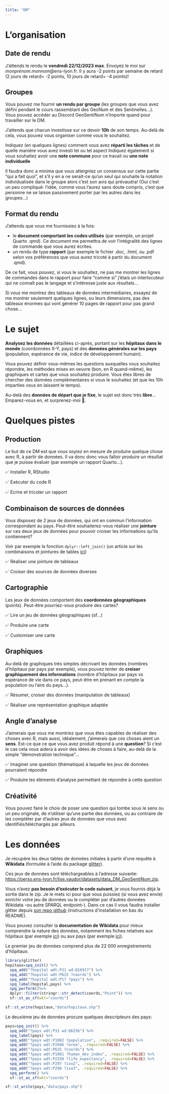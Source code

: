```yaml
---
title: "DM"
---
```


# L'organisation

## Date de rendu

J'attends le rendu le **vendredi 22/12/2023 max**. Envoyez le moi sur *monprénom.monnom*@ens-lyon.fr. Il y aura -2 points par semaine de retard (2 jours de retard= -2 points, 10 jours de retard= -4 points)!

## Groupes

Vous pouvez me fournir **un rendu par groupe** (les groupes que vous avez défini pendant le cours rassemblant des GeoNum et des Sentinelles...). Vous pouvez accéder au Discord GeoSentiNum n'importe quand pour travailler sur le DM.

J'attends que chacun investisse sur ce devoir **10h** de son temps. Au-delà de cela, vous pouvez vous organiser comme vous le souhaitez.

Indiquez (en quelques lignes) comment vous avez **réparti les tâches** et de quelle manière vous avez investi tel ou tel aspect Indiquez également si vous souhaitez avoir une **note commune** pour ce travail ou **une note individuelle**

Il faudra donc a minima que vous atteigniez un consensus sur cette partie "qui a fait quoi", et s'il y en a ne serait-ce qu'un seul qui souhaite la notation individualisée dans le groupe alors c'est son avis qui prévaudra! (Oui c'est un peu compliqué: l'idée, comme vous l'aurez sans doute compris, c'est que personne ne se laisse passivement porter par les autres dans les groupes...)

## Format du rendu

J'attends que vous me fournissiez à la fois:

-   le **document comportant les codes utilisés** (par exemple, un projet Quarto .qmd). Ce document me permettra de voir l'intégralité des lignes de commande que vous aurez écrites.
-   un rendu de type **rapport** (par exemple le fichier .doc, .html, ou .pdf selon vos préférences que vous aurez tricoté à partir du document .qmd).

De ce fait, vous pouvez, si vous le souhaitez, ne pas me montrer les lignes de commandes dans le rapport pour faire "comme si" j'étais un interlocuteur qui ne connaît pas le langage et s'intéresse juste aux résultats...

Si vous me montrez des tableaux de données intermédiaires, essayez de me montrer seulement quelques lignes, ou leurs dimensions, pas des tableaux énormes qui vont générer 10 pages de rapport pour pas grand chose...

# Le sujet

**Analysez les données** détaillées ci-après, portant sur les **hôpitaux dans le monde** (coordonnées X-Y, pays) et des **données générales sur les pays** (population, espérance de vie, indice de développement humain).

Vous pouvez définir vous-mêmes les questions auxquelles vous souhaitez répondre, les méthodes mises en oeuvre (bon, en R quand-même), les graphiques et cartes que vous souhaitez produire. Vous êtes libres de chercher des données complémentaires si vous le souhaitez (et que les 10h imparties vous en laissent le temps).

Au-delà des **données de départ que je fixe**, le sujet est donc très **libre**... Emparez-vous en, et surprenez-moi 🙂.

# Quelques pistes

## Production

Le but de ce DM est que vous soyiez en mesure de produire quelque chose avec R, à partir de données. Il va donc donc vous falloir *produire* un résultat que je puisse évaluer (par exemple un rapport Quarto...). 

✅ Installer R, RStudio

✅ Exécuter du code R 

✅ Ecrire et tricoter un rapport

## Combinaison de sources de données

Vous disposez de 2 jeux de données, qui ont en commun l'information correspondant au pays. Peut-être souhaiterez-vous réaliser une **jointure** sur ces deux jeux de données pour pouvoir croiser les informations qu'ils contiennent?

Voir par exemple la fonction `dplyr::left_join()` (un article sur les combinaisons et jointures de tables [ici](https://perso.ens-lyon.fr/lise.vaudor/combinaisons-et-jointures-de-tables-avec-dplyr/))

✅ Réaliser une jointure de tableaux

✅ Croiser des sources de données diverses

## Cartographie

Les jeux de données comportent des **coordonnées géographiques** (points). Peut-être pourriez-vous produire des cartes?

✅ Lire un jeu de données géographiques (sf...)

✅ Produire une carte

✅ Customiser une carte

## Graphiques

Au-delà de graphiques très simples décrivant les données (nombres d'hôpitaux par pays par exemple), vous pouvez tenter de **croiser graphiquement des informations** (nombre d'hôpitaux par pays vs espérance de vie dans ce pays, peut-être en prenant en compte la population ou l'aire du pays...).

✅ Résumer, croiser des données (manipulation de tableaux)

✅ Réaliser une représentation graphique adaptée

## Angle d'analyse

J'aimerais que vous me montriez que vous êtes capables de réaliser des choses avec R, mais aussi, idéalement, j'aimerais que ces choses aient un **sens**. Est-ce que ce que vous avez produit répond à une **question**? Si c'est le cas cela vous aidera à avoir des idées de choses à faire, au-delà de la simple "démonstration technique"...

✅ Imaginer une question (thématique) à laquelle les jeux de données pourraient répondre

✅ Produire les éléments d'analyse permettant de répondre à cette question

## Créativité

Vous pouvez faire le choix de poser une question qui tombe sous le sens ou un peu originale, de n'utiliser qu'une partie des données, ou au contraire de les compléter par d'autres jeux de données que vous avez identifiés/téléchargés par ailleurs.

# Les données

Je récupère les deux tables de données initiales à partir d'une requête à **Wikidata** (formulée à l'aide du package [glitter](https://github.com/lvaudor/glitter)).


Ces jeux de données sont téléchargeables à l'adresse suivante: <https://perso.ens-lyon.fr/lise.vaudor/datasets/data_DM_GeoSentiNum.zip>.


Vous n'avez **pas besoin d'exécuter le code suivant**, je vous fournis déjà la sortie dans le zip. Je le mets ici pour que vous puissiez (si vous avez envie) enrichir votre jeu de données ou le compléter par d'autres données Wikidata -ou autre SPARQL endpoint-). Dans ce cas il vous faudra installer glitter depuis [son repo github](https://github.com/lvaudor/glitter) (instructions d'installation en bas du README).

Vous pouvez consulter la **documentation de Wikidata** pour mieux comprendre la nature des données, notamment les fiches relatives aux hôpitaux (par exemple [ici](https://www.wikidata.org/wiki/Q19185932)) ou aux pays (par exemple [ici](https://www.wikidata.org/wiki/Q142)).

Le premier jeu de données comprend plus de 22 000 enregistrements d'hôpitaux:

```r
library(glitter)
hopitaux=spq_init() %>% 
  spq_add("?hopital wdt:P31 wd:Q16917") %>% 
  spq_add("?hopital wdt:P625 ?coords") %>%
  spq_add("?hopital wdt:P17 ?pays") %>% 
  spq_label(hopital,pays) %>% 
  spq_perform()%>% 
  dplyr::filter(stringr::str_detect(coords,"Point")) %>% 
  sf::st_as_sf(wkt="coords")

sf::st_write(hopitaux,"data/hopitaux.shp")
```

Le deuxième jeu de données procure quelques descripteurs des pays:

```r
pays=spq_init() %>% 
  spq_add("?pays wdt:P31 wd:Q6256") %>% 
  spq_label(pays) %>% 
  spq_add("?pays wdt:P1082 ?population", .required=FALSE) %>% 
  spq_add("?pays wdt:P2046 ?area", .required=FALSE) %>% 
  spq_add("?pays wdt:P625 ?coords") %>%
  spq_add("?pays wdt:P1081 ?human_dev_index", .required=FALSE) %>% 
  spq_add("?pays wdt:P2250 ?life_expectancy", .required=FALSE) %>%
  spq_add("?pays wdt:P297 ?iso2", .required=FALSE) %>% 
  spq_add("?pays wdt:P298 ?iso3", .required=FALSE) %>% 
  spq_perform() %>% 
  sf::st_as_sf(wkt="coords")

sf::st_write(pays,"data/pays.shp")
```
